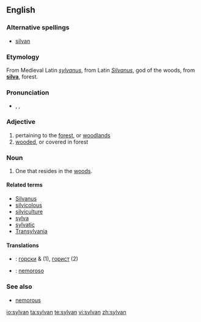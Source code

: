 ==English==

===Alternative spellings===
* [[silvan]]

===Etymology===
From Medieval Latin ''[[sylvanus]]'', from Latin ''[[Silvanus]]'', god of the woods, from '''[[silva]]''', forest.

===Pronunciation===
* {{enPR|sĭl'vən}}, {{IPA|/ˈsɪlvən/}}, {{SAMPA|/"sIlv@n/}}

===Adjective===
{{en-adj}}

# pertaining to the [[forest]], or [[woodland]]s
# [[wooded]], or covered in forest

===Noun===
{{en-noun}}

# One that resides in the [[woods]].

====Related terms====
* [[Silvanus]]
* [[silvicolous]]
* [[silviculture]]
* [[sylva]]
* [[sylvatic]]
* [[Transylvania]]

====Translations====
{{checktrans-top}}
* {{ttbc|Bulgarian}}: [[горски]] {{m}} & {{p}} (1), [[горист]] {{m}} (2)
{{trans-mid}}
* {{ttbc|Spanish}}: [[nemoroso]]
{{trans-bottom}}

===See also===
* [[nemorous]]

[[io:sylvan]]
[[ta:sylvan]]
[[te:sylvan]]
[[vi:sylvan]]
[[zh:sylvan]]